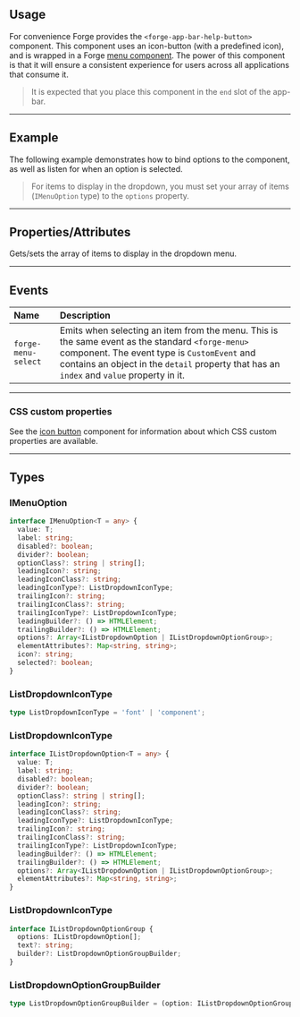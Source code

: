 
<PageSection>

## Usage

For convenience Forge provides the `<forge-app-bar-help-button>` component. This component uses an icon-button
(with a predefined icon), and is wrapped in a Forge [menu component](?path=/story/components-menu--default). The power of this component is that it will ensure a
consistent experience for users across all applications that consume it.

> It is expected that you place this component in the `end` slot of the app-bar.

</PageSection>

---

<PageSection>

## Example

The following example demonstrates how to bind options to the component, as well as listen for when an option is selected.

<LiveDemo layout="column" fullWidth  codeHtml={AppBarHelpButtonDefaultCodeHtml()}  codeTs={AppBarHelpButtonDefaultCodeTs()}>
  <AppBarHelpButtonDemo/>
</LiveDemo>

> For items to display in the dropdown, you must set your array of items (`IMenuOption` type) to the `options` property.

</PageSection>

---

<PageSection>

## Properties/Attributes


<PropertyDef name="options" type="IMenuOption[]" attr={false} defaultValue="[]">

  Gets/sets the array of items to display in the dropdown menu.

</PropertyDef>

</PageSection>

---

<PageSection>

## Events

| Name                      | Description
| :-------------------------| :-------------------
| `forge-menu-select`       | Emits when selecting an item from the menu. This is the same event as the standard `<forge-menu>` component. The event type is `CustomEvent` and contains an object in the `detail` property that has an `index` and `value` property in it.

</PageSection>

---

<PageSection>

### CSS custom properties

See the [icon button](?path=/docs/components-icon-button--default#css-custom-properties) component for information about which CSS custom properties are available.

</PageSection>

---

<PageSection>

## Types

### IMenuOption

```ts
interface IMenuOption<T = any> {
  value: T;
  label: string;
  disabled?: boolean;
  divider?: boolean;
  optionClass?: string | string[];
  leadingIcon?: string;
  leadingIconClass?: string;
  leadingIconType?: ListDropdownIconType;
  trailingIcon?: string;
  trailingIconClass?: string;
  trailingIconType?: ListDropdownIconType;
  leadingBuilder?: () => HTMLElement;
  trailingBuilder?: () => HTMLElement;
  options?: Array<IListDropdownOption | IListDropdownOptionGroup>;
  elementAttributes?: Map<string, string>;
  icon?: string;
  selected?: boolean;
}
```

### ListDropdownIconType

```ts
type ListDropdownIconType = 'font' | 'component';
```

### ListDropdownIconType

```ts
interface IListDropdownOption<T = any> {
  value: T;
  label: string;
  disabled?: boolean;
  divider?: boolean;
  optionClass?: string | string[];
  leadingIcon?: string;
  leadingIconClass?: string;
  leadingIconType?: ListDropdownIconType;
  trailingIcon?: string;
  trailingIconClass?: string;
  trailingIconType?: ListDropdownIconType;
  leadingBuilder?: () => HTMLElement;
  trailingBuilder?: () => HTMLElement;
  options?: Array<IListDropdownOption | IListDropdownOptionGroup>;
  elementAttributes?: Map<string, string>;
}
```

### ListDropdownIconType

```ts
interface IListDropdownOptionGroup {
  options: IListDropdownOption[];
  text?: string;
  builder?: ListDropdownOptionGroupBuilder;
}
```

### ListDropdownOptionGroupBuilder

```ts
type ListDropdownOptionGroupBuilder = (option: IListDropdownOptionGroup) => HTMLElement;
```

</PageSection>